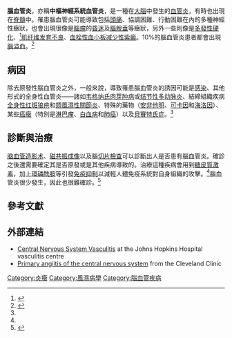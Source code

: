 {{Medical}}{{Infobox Disease
| Name           = 腦血管炎
| Image          =
| Caption        =
| DiseasesDB     =
| ICD10          = {{ICD10|I|67|7|i|60}}
| ICD9           = {{ICD9|437.4}}
| ICDO           =
| OMIM           =
| MedlinePlus    =
| eMedicineSubj  =
| eMedicineTopic =
| MeshID         = D020293
}}

'''腦血管炎'''，亦稱'''中樞神經系統血管炎'''，是一種在[[大腦|大腦]]中發生的[[血管炎|血管炎]]，有時也出現在[[脊髓|脊髓]]中。罹患腦血管炎可能導致包括[[頭痛|頭痛]]、協調困難、行動困難在內的多種神經性癥狀，也會出現很像是[[腦瘤|腦瘤]]的[[昏迷|昏迷]]及[[腦脫垂|腦脫垂]]等癥狀，另外一些則像是[[多發性硬化|多發性硬化]]、<ref>{{cite journal |author=Scolding NJ, Jayne DR, Zajicek JP, Meyer PA, Wraight EP, Lockwood CM |title=Cerebral vasculitis--recognition, diagnosis and management |url=https://archive.org/details/sim_qjm_1997-01_90_1/page/61 |journal=QJM |volume=90 |issue=1 |pages=61–73 |pmid=9093590 |doi= |date=January 1997}}</ref>[[肌纤维发育不良|肌纤维发育不良]]、[[血栓性血小板减少性紫癜|血栓性血小板减少性紫癜]]。10%的腦血管炎患者都會出現[[腦溢血|腦溢血]]。<ref name=Rehman>{{cite journal |author=Rehman HU |title=Primary angiitis of the central nervous system |journal=J R Soc Med |volume=93 |issue=11 |pages=586–8 |pmid=11198690 |pmc=1298150 |doi= |url=http://jrsm.rsmjournals.com/cgi/reprint/93/11/586 |format=PDF |date=November 2000 |deadurl=yes |archiveurl=https://web.archive.org/web/20091105120249/http://jrsm.rsmjournals.com/cgi/reprint/93/11/586 |archivedate=2009-11-05 }}</ref>

== 病因 ==

除去原發性腦血管炎之外，一般來說，導致罹患腦血管炎的誘因可能是[[感染|感染]]、其他形式的全身性血管炎——諸如[[韦格纳氏肉芽肿病|韦格纳氏肉芽肿病]]或[[结节性多动脉炎|结节性多动脉炎]]、結締組織疾病[[全身性红斑狼疮|全身性红斑狼疮]]和[[類風濕性關節炎|類風濕性關節炎]]、特殊的藥物（[[安非他明|安非他明]]、[[可卡因|可卡因]]和[[海洛因|海洛因]]）、某些[[癌癥|癌癥]]（特別是[[淋巴瘤|淋巴瘤]]、[[白血病|白血病]]和[[肺癌|肺癌]]）以及[[貝賽特氏症|貝賽特氏症]]。<ref name=Rehman/>

== 診斷與治療 ==

[[脑血管造影术|脑血管造影术]]、[[磁共振成像|磁共振成像]]以及腦[[切片檢查|切片檢查]]可以診斷出人是否患有腦血管炎。確診之後還需要確定其是否原發或是其他疾病導致的。治療這種疾病會用到[[糖皮質激素|糖皮質激素]]，加上[[環磷酰胺|環磷酰胺]]等引發[[免疫抑制|免疫抑制]]以減輕人體免疫系統對自身組織的攻擊。<ref name=Rehman/>腦血管炎很少發生，因此也很難確診。<ref>{{cite journal |author=Scolding NJ, Wilson H, Hohlfeld R, Polman C, Leite I, Gilhus N |title=The recognition, diagnosis and management of cerebral vasculitis: a European survey |journal=Eur. J. Neurol. |volume=9 |issue=4 |pages=343–7 |pmid=12099915 |doi=10.1046/j.1468-1331.2002.00422.x |url=http://www3.interscience.wiley.com/journal/118961115/abstract |date=July 2002 |access-date=2013-08-07 |archive-date=2013-01-05 |archive-url=https://archive.today/20130105193714/http://www3.interscience.wiley.com/journal/118961115/abstract |dead-url=yes }}</ref>

== 參考文獻 ==
{{reflist}}

== 外部連結 ==

* [https://web.archive.org/web/20080611095241/http://vasculitis.med.jhu.edu/typesof/cns.html Central Nervous System Vasculitis] at the Johns Hopkins Hospital vasculitis centre
* [http://www.clevelandclinicmeded.com/medicalpubs/diseasemanagement/rheumatology/pacns/pacns.htm Primary angiitis of the central nervous system] from the Cleveland Clinic

[[Category:炎癥|Category:炎癥]]
[[Category:風濕病學|Category:風濕病學]]
[[Category:腦血管疾病|Category:腦血管疾病]]